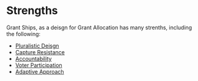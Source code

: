 # Strengths

Grant Ships, as a deisgn for Grant Allocation has many strenths, including the following:
- [Pluralistic Deisgn](/strengths/pluralistic)
- [Capture Resistance](/strengths/capture)
- [Accountability](/strengths/accountability)
- [Voter Participation](/strengths/voterpart)
- [Adaptive Approach](/strengths/adaptive)